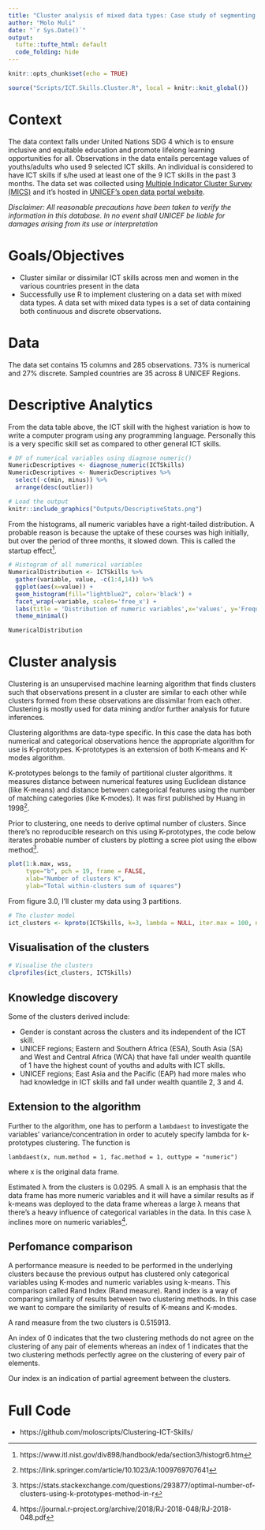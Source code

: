 ```yaml
---
title: "Cluster analysis of mixed data types: Case study of segmenting ICT Skills among youths and adults"
author: "Molo Muli"
date: "`r Sys.Date()`"
output: 
  tufte::tufte_html: default
  code_folding: hide
---
```


```r
knitr::opts_chunk$set(echo = TRUE)
```

```r
source("Scripts/ICT.Skills.Cluster.R", local = knitr::knit_global())
```


# Context

The data context falls under United Nations SDG 4 which is to ensure inclusive and equitable education and promote lifelong learning opportunities for all. Observations in the data entails percentage values of youths/adults who used 9 selected ICT skills. An individual is considered to have ICT skills if s/he used at least one of the 9 ICT skills in the past 3 months. The data set was collected using [Multiple Indicator Cluster Survey (MICS)](https://mics.unicef.org/) and it's hosted in [UNICEF's open data portal website](https://data.unicef.org/resources/dataset/education-data/).

*Disclaimer: All reasonable precautions have been taken to verify the information in this database. In no event shall UNICEF be liable for damages arising from its use or interpretation*

# Goals/Objectives

-   Cluster similar or dissimilar ICT skills across men and women in the various countries present in the data
-   Successfully use R to implement clustering on a data set with mixed data types. A data set with mixed data types is a set of data containing both continuous and discrete observations.

# Data
The data set contains 15 columns and 285 observations. 73% is numerical and 27% discrete. Sampled countries are 35 across 8 UNICEF Regions.

# Descriptive Analytics
From the data table above, the ICT skill with the highest variation is how to write a computer program using any programming language. Personally this is a very specific skill set as compared to other general ICT skills.

```r

# DF of numerical variables using diagnose_numeric()
NumericDescriptives <- diagnose_numeric(ICTSkills)
NumericDescriptives <- NumericDescriptives %>%
  select(-c(min, minus)) %>%
  arrange(desc(outlier))

# Load the output
knitr::include_graphics("Outputs/DescriptiveStats.png")
```

From the histograms, all numeric variables have a right-tailed distribution. A probable reason is because the uptake of these courses was high initially, but over the period of three months, it slowed down. This is called the startup effect[^1].

```r

# Histogram of all numerical variables
NumericalDistribution <- ICTSkills %>%
  gather(variable, value, -c(1:4,14)) %>%
  ggplot(aes(x=value)) +
  geom_histogram(fill="lightblue2", color='black') + 
  facet_wrap(~variable, scales='free_x') + 
  labs(title = 'Distribution of numeric variables',x='values', y='Frequency') + 
  theme_minimal()

NumericalDistribution
```



<!-- # Exploratory Data Analysis (EDA) -->
<!-- ## Correlation Analysis -->
<!-- Correlation analysis is used to quantify the association of two continuous variables. Output of correlation analysis is a correlation coefficient which is a value that ranges from -1 to 1. This coefficient denotes the strength of the association of the variables. Variables which have a coefficient leaning towards -1 have a negative correlation whereas variables that lean towards a coefficient value of 1 have a positive correlation. The higher the coefficient on either sides, the stronger the correlation between the variables. A correlation coefficient of 0 means that the variables are independent of each other. -->

<!-- ## R-Implementation of correlation -->
<!-- Since correlation works with numeric values, subset the data frame to remain with only continuous values -->

# Cluster analysis
Clustering is an unsupervised machine learning algorithm that finds clusters such that observations present in a cluster are similar to each other while clusters formed from these observations are dissimilar from each other. Clustering is mostly used for data mining and/or further analysis for future inferences.

Clustering algorithms are data-type specific. In this case the data has both numerical and categorical observations hence the appropriate algorithm for use is K-prototypes. K-prototypes is an extension of both K-means and K-modes algorithm. 

K-prototypes belongs to  the family of partitional cluster algorithms. It measures distance between numerical features using Euclidean distance (like K-means) and distance between categorical features using the number of matching categories (like K-modes). It was first published by Huang in 1998[^2]. 

Prior to clustering, one needs to derive optimal number of clusters. Since there's no reproducible research on this using K-prototypes, the code below iterates 
probable number of clusters by plotting a scree plot using the elbow method[^3]. 

```r
plot(1:k.max, wss,
     type="b", pch = 19, frame = FALSE, 
     xlab="Number of clusters K",
     ylab="Total within-clusters sum of squares")
```
From figure 3.0, I'll cluster my data using 3 partitions.

```r
# The cluster model
ict_clusters <- kproto(ICTSkills, k=3, lambda = NULL, iter.max = 100, nstart = 1, na.rm = TRUE, verbose = T)
```

## Visualisation of the clusters

```r

# Visualise the clusters
clprofiles(ict_clusters, ICTSkills)
```


## Knowledge discovery
Some of the clusters derived include: 

* Gender is constant across the clusters and its independent of the ICT skill. 
* UNICEF regions; Eastern and Southern Africa (ESA),  South Asia (SA) and West and Central Africa (WCA) that have fall under wealth quantile of 1 have the highest count of youths and adults with ICT skills.
* UNICEF regions; East Asia and the Pacific (EAP) had more males who had knowledge in ICT skills and fall under wealth quantile 2, 3 and 4.

## Extension to the algorithm
Further to the algorithm, one has to perform a `lambdaest` to investigate the variables'  variance/concentration in order to acutely specify lambda for k-prototypes clustering.
The function is 

`lambdaest(x, num.method = 1, fac.method = 1, outtype = "numeric")` 

where x is the original data frame. 

Estimated λ from the clusters is 0.0295. A small λ is an emphasis that the data frame has more numeric variables and it will have a similar results as if k-means was deployed to the data frame whereas a large λ means that there's a heavy influence of categorical variables in the data. In this case λ inclines more on numeric variables[^4].


## Perfomance comparison

A performance measure is needed to be performed in the underlying clusters because the previous output has clustered only categorical variables using K-modes and numeric variables using k-means. This comparison called Rand Index (Rand measure). 
Rand index is a way of comparing similarity of results between two clustering methods. In this case we want to compare the similarity of results of K-means and K-modes. 

A rand measure from the two clusters is 0.515913. 

An index of 0 indicates that the two clustering methods do not agree on the clustering of any pair of elements whereas an index of 1 
indicates that the two clustering methods perfectly agree on the clustering of every pair of elements. 

Our  index is an indication of partial agreement between the clusters.

[^1]: https://www.itl.nist.gov/div898/handbook/eda/section3/histogr6.htm
[^2]: https://link.springer.com/article/10.1023/A:1009769707641
[^3]: https://stats.stackexchange.com/questions/293877/optimal-number-of-clusters-using-k-prototypes-method-in-r
[^4]: https://journal.r-project.org/archive/2018/RJ-2018-048/RJ-2018-048.pdf

# Full Code

* https://github.com/moloscripts/Clustering-ICT-Skills/
